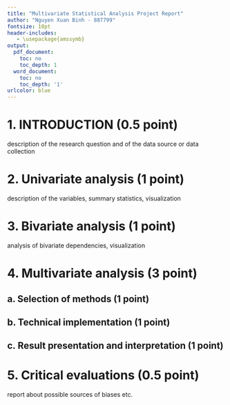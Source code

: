 ```yaml
---
title: "Multivariate Statistical Analysis Project Report"
author: "Nguyen Xuan Binh - 887799"
fontsize: 10pt
header-includes:
   - \usepackage{amssymb}
output:
  pdf_document:
    toc: no
    toc_depth: 1
  word_document:
    toc: no
    toc_depth: '1'
urlcolor: blue
---
```



# 1. INTRODUCTION (0.5 point)

description of the research question and of the data source or data collection

# 2. Univariate analysis (1 point)

description of the variables, summary statistics, visualization

# 3. Bivariate analysis (1 point)

analysis of bivariate dependencies, visualization

# 4. Multivariate analysis (3 point)

## a. Selection of methods (1 point)

## b. Technical implementation (1 point)

## c. Result presentation and interpretation (1 point)

# 5. Critical evaluations (0.5 point) 

report about possible sources of biases etc.
